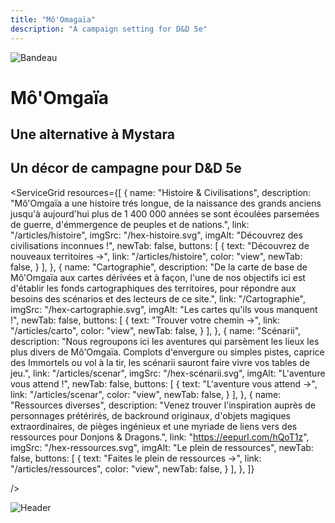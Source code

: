 ```yaml
---
title: "Mô'Omagaïa"
description: "A campaign setting for D&D 5e"
---
```



<div id="hero_back" className="absolute top-16 left-0 -z-10 h-60 w-full opacity-80 bg-primary-200 dark:filter-none">
  <Image alt="Bandeau" src="/bandeau3.png" width={1600} height={215} className="shadow-lg rounded-b-lg w-full h-96"/>
</div>

<h1 className="leading-[4.5rem] mt-28 font-bold text-current dark:text-primary-700 text-6xl break-words">Mô'Omgaïa</h1>

<h2 className="break-words text-3xl font-bold text-secondary-100">Une alternative à Mystara</h2>

<h2 className="mb-4 text-3xl font-bold text-current dark:text-primary-700">Un décor de campagne pour D&D 5e</h2>

<ServiceGrid resources={[
    {
      name: "Histoire & Civilisations",
      description: "Mô'Omgaïa a une histoire trés longue, de la naissance des grands anciens jusqu'à aujourd'hui plus de 1 400 000 années se sont écoulées parsemées de guerre, d'émmergence de peuples et de nations.",
      link: "/articles/histoire",
      imgSrc: "/hex-histoire.svg",
      imgAlt: "Découvrez des civilisations inconnues !",
      newTab: false,
      buttons: [
        {
          text: "Découvrez de nouveaux territoires →",
          link: "/articles/histoire",
          color: "view",
          newTab: false,
        }
      ],
    },
    {
      name: "Cartographie",
      description: "De la carte de base de Mô'Omgaïa aux cartes dérivées et à façon, l'une de nos objectifs ici est d'établir les fonds cartographiques des territoires, pour répondre aux besoins des scénarios et des lecteurs de ce site.",
      link: "/Cartographie",
      imgSrc: "/hex-cartographie.svg",
      imgAlt: "Les cartes qu'ils vous manquent !",
      newTab: false,
      buttons: [
        {
          text: "Trouver votre chemin →",
          link: "/articles/carto",
          color: "view",
          newTab: false,
        }
      ],
    },
    {
      name: "Scénarii",
      description: "Nous regroupons ici les aventures qui parsèment les lieux les plus divers de Mô'Omgaïa. Complots d'envergure ou simples pistes, caprice des Immortels ou vol à la tir, les scénarii sauront faire vivre vos tables de jeu.",
      link: "/articles/scenar",
      imgSrc: "/hex-scénarii.svg",
      imgAlt: "L'aventure vous attend !",
      newTab: false,
      buttons: [
        {
          text: "L'aventure vous attend →",
          link: "/articles/scenar",
          color: "view",
          newTab: false,
        }
      ],
    },
    {
      name: "Ressources diverses",
      description: "Venez trouver l'inspiration auprès de personnages prétérirés, de backround originaux, d'objets magiques extraordinaires, de pièges ingénieux et une myriade de liens vers des ressources pour Donjons & Dragons.",
      link: "https://eepurl.com/hQoT1z",
      imgSrc: "/hex-ressources.svg",
      imgAlt: "Le plein de ressources",
      newTab: false,
      buttons: [
        {
          text: "Faites le plein de ressources →",
          link: "/articles/ressources",
          color: "view",
          newTab: false,
        }
      ],
    },
  ]}

/>
<div className="w-full h-32 flex justify-center">
    <Image alt="Header" src="/diablo2.png" width={428/2} height={310/2}/>
</div>
<Edito/>
